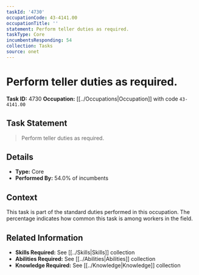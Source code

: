 ```yaml
---
taskId: '4730'
occupationCode: 43-4141.00
occupationTitle: ''
statement: Perform teller duties as required.
taskType: Core
incumbentsResponding: 54
collection: Tasks
source: onet
---
```

# Perform teller duties as required.

**Task ID:** 4730
**Occupation:** [[../Occupations|Occupation]] with code `43-4141.00`

## Task Statement

> Perform teller duties as required.

## Details

- **Type:** Core
- **Performed By:** 54.0% of incumbents

## Context

This task is part of the standard duties performed in this occupation. The percentage indicates how common this task is among workers in the field.

## Related Information

- **Skills Required:** See [[../Skills|Skills]] collection
- **Abilities Required:** See [[../Abilities|Abilities]] collection
- **Knowledge Required:** See [[../Knowledge|Knowledge]] collection
